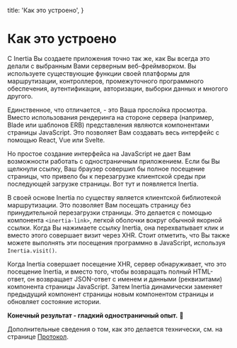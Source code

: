 
  title: 'Как это устроено',
}

# Как это устроено

С Inertia Вы создаете приложения точно так же, как Вы всегда это делали с выбранным Вами серверным веб-фреймворком. Вы используете существующие функции своей платформы для маршрутизации, контроллеров, промежуточного программного обеспечения, аутентификации, авторизации, выборки данных и многого другого.

Единственное, что отличается, - это Ваша прослойка просмотра. Вместо использования рендеринга на стороне сервера (например, Blade или шаблонов ERB) представления являются компонентами страницы JavaScript. Это позволяет Вам создавать весь интерфейс с помощью React, Vue или Svelte.

Но простое создание интерфейса на JavaScript не дает Вам возможности работать с одностраничным приложением. Если бы Вы щелкнули ссылку, Ваш браузер совершил бы полное посещение страницы, что привело бы к перезагрузке клиентской среды при последующей загрузке страницы. Вот тут и появляется Inertia.

В своей основе Inertia по существу является клиентской библиотекой маршрутизации. Это позволяет Вам посещать страницу без принудительной перезагрузки страницы. Это делается с помощью компонента `<inertia-link>`, легкой оболочки вокруг обычной якорной ссылки. Когда Вы нажимаете ссылку Inertia, она перехватывает клик и вместо этого совершает визит через XHR. Стоит отметить, что Вы также можете выполнять эти посещения программно в JavaScript, используя `Inertia.visit()`.

Когда Inertia совершает посещение XHR, сервер обнаруживает, что это посещение Inertia, и вместо того, чтобы возвращать полный HTML-ответ, он возвращает JSON-ответ с именем и данными (реквизитами) компонента страницы JavaScript. Затем Inertia динамически заменяет предыдущий компонент страницы новым компонентом страницы и обновляет состояние истории.

**Конечный результат - гладкий одностраничный опыт.** 🎉

Дополнительные сведения о том, как это делается технически, см. на странице [Протокол](/the-protocol).
